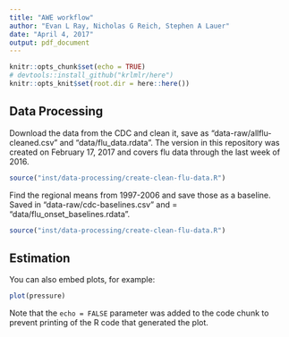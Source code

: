 ```yaml
---
title: "AWE workflow"
author: "Evan L Ray, Nicholas G Reich, Stephen A Lauer"
date: "April 4, 2017"
output: pdf_document
---
```


```r
knitr::opts_chunk$set(echo = TRUE)
# devtools::install_github("krlmlr/here")
knitr::opts_knit$set(root.dir = here::here())
```

## Data Processing

Download the data from the CDC and clean it, save as "data-raw/allflu-cleaned.csv" and "data/flu_data.rdata". The version in this repository was created on February 17, 2017 and covers flu data through the last week of 2016.

```r
source("inst/data-processing/create-clean-flu-data.R")
```

Find the regional means from 1997-2006 and save those as a baseline. Saved in "data-raw/cdc-baselines.csv" and  = "data/flu_onset_baselines.rdata".

```r
source("inst/data-processing/create-clean-flu-data.R")
```

## Estimation

You can also embed plots, for example:

```r
plot(pressure)
```

Note that the `echo = FALSE` parameter was added to the code chunk to prevent printing of the R code that generated the plot.
